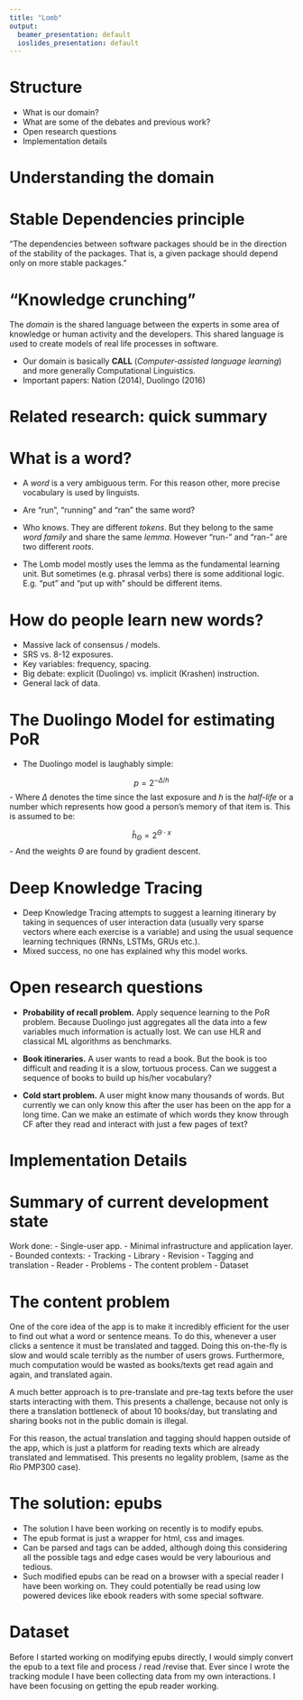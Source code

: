 ```yaml
---
title: "Lomb"
output:
  beamer_presentation: default
  ioslides_presentation: default
---
```


# Structure

- What is our domain?
- What are some of the debates and previous work?
- Open research questions
- Implementation details

# Understanding the domain

# Stable Dependencies principle

“The dependencies between software packages should be in the direction of the stability of the packages. That is, a given package should depend only on more stable packages.”

# "Knowledge crunching"

The _domain_ is the shared language between the experts in some area of knowledge or human activity and the developers. This shared language is used to create models of real life processes in software.

- Our domain is basically __CALL__  (_Computer-assisted language learning_) and more generally Computational Linguistics.
- Important papers: Nation (2014), Duolingo (2016)

# Related research: quick summary

# What is a word?

- A _word_ is a very ambiguous term. For this reason other, more precise vocabulary is used by linguists.
- Are "run", "running" and "ran" the same word?
- Who knows. They are different _tokens_. But they belong to the same _word family_ and share the same _lemma_. However "run-" and "ran-" are two different _roots_.

- The Lomb model mostly uses the lemma as the fundamental learning unit. But sometimes (e.g. phrasal verbs) there is some additional logic. E.g. "put" and "put up with" should be different items.

# How do people learn new words?

- Massive lack of consensus / models.
- SRS vs. 8-12 exposures.
- Key variables: frequency, spacing.
- Big debate: explicit (Duolingo) vs. implicit (Krashen) instruction.
- General lack of data.

# The Duolingo Model for estimating PoR

- The Duolingo model is laughably simple:

$$
p = 2^{-\Delta/h}
$$
- Where $\Delta$ denotes the time since the last exposure and $h$ is the _half-life_ or a number which represents how good a person's memory of that item is. This is assumed to be:

$$
\hat h_\Theta = 2^{\Theta \cdot x}
$$
- And the weights $\Theta$ are found by gradient descent.

# Deep Knowledge Tracing

- Deep Knowledge Tracing attempts to suggest a learning itinerary by taking in sequences of user interaction data (usually very sparse vectors where each exercise is a variable) and using the usual sequence learning techniques (RNNs, LSTMs, GRUs etc.).
- Mixed success, no one has explained why this model works.

# Open research questions

- __Probability of recall problem.__ Apply sequence learning to the PoR problem. Because Duolingo just aggregates all the data into a few variables much information is actually lost. We can use HLR and classical ML algorithms as benchmarks.

- __Book itineraries.__ A user wants to read a book. But the book is too difficult and reading it is a slow, tortuous process. Can we suggest a sequence of books to build up his/her vocabulary?

- __Cold start problem.__ A user might know many thousands of words. But currently we can only know this after the user has been on the app for a long time. Can we make an estimate of which words they know through CF after they read and interact with just a few pages of text?

# Implementation Details

# Summary of current development state

Work done:
- Single-user app.
- Minimal infrastructure and application layer.
- Bounded contexts:
  - Tracking
  - Library
  - Revision
  - Tagging and translation
  - Reader
- Problems
  - The content problem
- Dataset
  
# The content problem

One of the core idea of the app is to make it incredibly efficient for the user to find out what a word or sentence means. To do this, whenever a user clicks a sentence it must be translated and tagged. Doing this on-the-fly is slow and would scale terribly as the number of users grows. Furthermore, much computation would be wasted as books/texts get read again and again, and translated again.

A much better approach is to pre-translate and pre-tag texts before the user starts interacting with them. This presents a challenge, because not only is there a translation bottleneck of about 10 books/day, but translating and sharing books not in the public domain is illegal.

For this reason, the actual translation and tagging should happen outside of the app, which is just a platform for reading texts which are already translated and lemmatised. This presents no legality problem, (same as the Rio PMP300 case).

# The solution: epubs

- The solution I have been working on recently is to modify epubs.
- The epub format is just a wrapper for html, css and images.
- Can be parsed and tags can be added, although doing this considering all the possible tags and edge cases would be very labourious and tedious.
- Such modified epubs can be read on a browser with a special reader I have been working on. They could potentially be read using low powered devices like ebook readers with some special software.

# Dataset

Before I started working on modifying epubs directly, I would simply convert the epub to a text file and process / read /revise that. Ever since I wrote the tracking module I have been collecting data from my own interactions. I have been focusing on getting the epub reader working.

